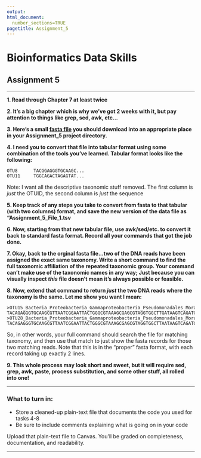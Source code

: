```yaml
---
output: 
html_document:
  number_sections=TRUE
pagetitle: Assignment_5
---
```

    
# **Bioinformatics Data Skills**
    
## Assignment 5

___

  **1. Read through Chapter 7 at least twice**
    
  **2. It's a big chapter which is why we've got 2 weeks with it, but pay attention to things like grep, sed, awk, etc... **
    
  **3. Here's a small [fasta file](https://gzahn.github.io/binf-data-skills/Data/Assignment_5_File_1.fasta) you should download into an appropriate place in your Assignment_5 project directory.**
        
  **4.  I need you to convert that file into tabular format using some combination of the tools you've learned. Tabular format looks like the following:**
  
    OTU8      TACGGAGGGTGCAAGC...
    OTU11     TGGCAGACTAGAGTAT...
 
  Note: I want all the descriptive taxonomic stuff removed. The first column is *just* the OTUID, the second column is *just* the sequence          
  
  **5.  Keep track of any steps you take to convert from fasta to that tabular (with two columns) format, and save the new version of the data file as "Assignment_5_File_1.tsv**
  
  **6.  Now, starting from that new tabular file, use awk/sed/etc. to convert it back to standard fasta format. Record all your commands that got the job done.**
  
  **7.  Okay, back to the orginal fasta file...two of the DNA reads have been assigned the exact same taxonomy. Write a short command to find the full taxonomic affiliation of the repeated taxonomic group. Your command can't make use of the taxonomic names in any way; Just because you can visually inspect _this_ file doesn't mean it's always possible or feasible.**
  
  **8.  Now, extend that command to return _just_ the two DNA reads where the taxonomy is the same. Let me show you want I mean:**
  
    >OTU15_Bacteria_Proteobacteria_Gammaproteobacteria_Pseudomonadales_Moraxellaceae_Psychrobacter
    TACAGAGGGTGCAAGCGTTAATCGGAATTACTGGGCGTAAAGCGAGCGTAGGTGGCTTGATAAGTCAGATGTGAAATCCCCGGGCTTAACCTGGGAACTGCATCTGATACTGTCAGGCTAGAGTAGGTGAGAGGAAGGTAGAATTCCAGGTGTAGCGGTGAAATGCGTAGAGATCTGGAGGAATACCGATGGCGAAGGCAGCCTTCTGGCATCATACTGACACTGAGGCTCGAAAGCGTGGGTAGCAAACAGG
    >OTU28_Bacteria_Proteobacteria_Gammaproteobacteria_Pseudomonadales_Moraxellaceae_Psychrobacter
    TACAGAGGGTGCAAGCGTTAATCGGAATTACTGGGCGTAAAGCGAGCGTAGGTGGCTTAATAAGTCAGATGTGAAATCCCCGGGCTTAACCTGGGAACTGCATCTGATACTGTTGGGCTAGAGTAGGTGAGAGGGAGGTAGAATTTCAGGTGTAGCGGTGAAATGCGTAGAGATCTGAAGGAATACCGATGGCGAAGGCAGCCTCCTGGCATCATACTGACACTGAGGTTCGAAAGCGTGGGTAGCAAACAGG

So, in other words, your full command should search the file for matching taxonomy, and then use that match to just show the fasta records for those two matching reads. Note that this is in the "proper" fasta format, with each record taking up exactly 2 lines.

  **9.  This whole process may look short and sweet, but it will require sed, grep, awk, paste, process substitution, and some other stuff, all rolled into one!**
  
___
  
### **What to turn in:**

  - Store a cleaned-up plain-text file that documents the code you used for tasks 4-8
  - Be sure to include comments explaining what is going on in your code
  
Upload that plain-text file to Canvas. You'll be graded on completeness, documentation, and readability.

___

<br/>